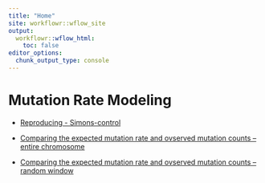 ```yaml
---
title: "Home"
site: workflowr::wflow_site
output:
  workflowr::wflow_html:
    toc: false
editor_options:
  chunk_output_type: console
---
```


# Mutation Rate Modeling

- [Reproducing - Simons-control](https://xsun1229.github.io/mutation_rate/reproducing_SC.html)

- [Comparing the expected mutation rate and ovserved mutation counts -- entire chromosome](https://xsun1229.github.io/mutation_rate/gnomad_exp_obs_rare.html)

- [Comparing the expected mutation rate and ovserved mutation counts -- random window](https://xsun1229.github.io/mutation_rate/gnomad_exp_obs_rare_randomwindows.html)